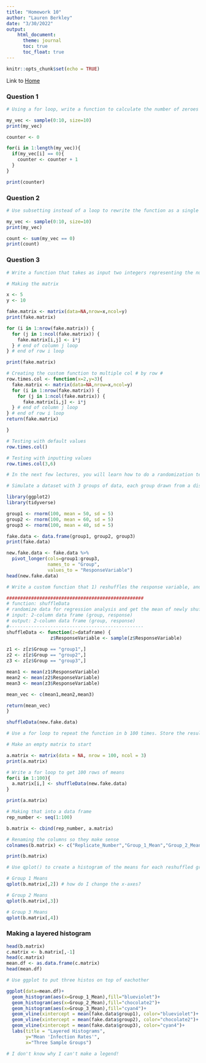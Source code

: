 ```yaml
---
title: "Homework 10"
author: "Lauren Berkley"
date: "3/30/2022"
output:
    html_document:
      theme: journal
      toc: true
      toc_float: true
---
```


```r
knitr::opts_chunk$set(echo = TRUE)
```

Link to [Home](index.html)

### Question 1
```r
# Using a for loop, write a function to calculate the number of zeroes in a numeric vector. Before entering the loop, set up a counter variable counter <- 0. Inside the loop, add 1 to counter each time you have a zero in the matrix. Finally, use return(counter) for the output.

my_vec <- sample(0:10, size=10)
print(my_vec)

counter <- 0

for(i in 1:length(my_vec)){
  if(my_vec[i] == 0){
    counter <- counter + 1
  }
}

print(counter)
```

### Question 2
```r
# Use subsetting instead of a loop to rewrite the function as a single line of code.

my_vec <- sample(0:10, size=10)
print(my_vec)

count <- sum(my_vec == 0)
print(count)
```

### Question 3
```r
# Write a function that takes as input two integers representing the number of rows and columns in a matrix. The output is a matrix of these dimensions in which each element is the product of the row number x the column number.

# Making the matrix

x <- 5
y <- 10

fake.matrix <- matrix(data=NA,nrow=x,ncol=y)
print(fake.matrix)

for (i in 1:nrow(fake.matrix)) {
  for (j in 1:ncol(fake.matrix)) {
    fake.matrix[i,j] <- i*j
  } # end of column j loop
} # end of row i loop

print(fake.matrix)

# Creating the custom function to multiple col # by row #
row.times.col <- function(x=2,y=3){
  fake.matrix <- matrix(data=NA,nrow=x,ncol=y)
  for (i in 1:nrow(fake.matrix)) {
    for (j in 1:ncol(fake.matrix)) {
      fake.matrix[i,j] <- i*j
  } # end of column j loop
} # end of row i loop
return(fake.matrix)

}

# Testing with default values
row.times.col()

# Testing with inputting values
row.times.col(3,6)
```

```r
# In the next few lectures, you will learn how to do a randomization test on your data. We will complete some of the steps today to practice calling custom functions within a for loop. Use the code from the March 31st lecture (Randomization Tests) to complete the following steps:

# Simulate a dataset with 3 groups of data, each group drawn from a distribution with a different mean. The final data frame should have 1 column for group and 1 column for the response variable.

library(ggplot2)
library(tidyverse)

group1 <- rnorm(100, mean = 50, sd = 5)
group2 <- rnorm(100, mean = 60, sd = 5)
group3 <- rnorm(100, mean = 40, sd = 5)

fake.data <- data.frame(group1, group2, group3)
print(fake.data)

new.fake.data <- fake.data %>%
  pivot_longer(cols=group1:group3,
               names_to = "Group",
               values_to = "ResponseVariable")
head(new.fake.data)

# Write a custom function that 1) reshuffles the response variable, and 2) calculates the mean of each group in the reshuffled data. Store the means in a vector of length 3.

##################################################
# function: shuffleData
# randomize data for regression analysis and get the mean of newly shuffled values
# input: 2-column data frame (group, response)
# output: 2-column data frame (group, response)
#------------------------------------------------- 
shuffleData <- function(z=dataframe) {
                z$ResponseVariable <- sample(z$ResponseVariable)
                
z1 <- z[z$Group == "group1",]
z2 <- z[z$Group == "group2",]
z3 <- z[z$Group == "group3",]

mean1 <- mean(z1$ResponseVariable)
mean2 <- mean(z2$ResponseVariable)
mean3 <- mean(z3$ResponseVariable)

mean_vec <- c(mean1,mean2,mean3)

return(mean_vec)
}

shuffleData(new.fake.data)

# Use a for loop to repeat the function in b 100 times. Store the results in a data frame that has 1 column indicating the replicate number and 1 column for each new group mean, for a total of 4 columns.

# Make an empty matrix to start

a.matrix <- matrix(data = NA, nrow = 100, ncol = 3)
print(a.matrix)

# Write a for loop to get 100 rows of means
for(i in 1:100){
  a.matrix[i,] <- shuffleData(new.fake.data)
}

print(a.matrix)

# Making that into a data frame
rep_number <- seq(1:100)

b.matrix <- cbind(rep_number, a.matrix)

# Renaming the columns so they make sense
colnames(b.matrix) <- c("Replicate_Number","Group_1_Mean","Group_2_Mean","Group_3_Mean")

print(b.matrix)

# Use qplot() to create a histogram of the means for each reshuffled group. Or, if you want a challenge, use ggplot() to overlay all 3 histograms in the same figure. How do the distributions of reshuffled means compare to the original means?

# Group 1 Means
qplot(b.matrix[,2]) # how do I change the x-axes?

# Group 2 Means
qplot(b.matrix[,3])

# Group 3 Means
qplot(b.matrix[,4])
```

### Making a layered histogram
```r

head(b.matrix)
c.matrix <- b.matrix[,-1]
head(c.matrix)
mean.df <- as.data.frame(c.matrix)
head(mean.df)

# Use ggplot to put three histos on top of eachother 

ggplot(data=mean.df)+
  geom_histogram(aes(x=Group_1_Mean),fill="blueviolet")+
  geom_histogram(aes(x=Group_2_Mean),fill="chocolate2")+
  geom_histogram(aes(x=Group_3_Mean),fill="cyan4")+
  geom_vline(xintercept = mean(fake.data$group1), color="blueviolet")+
  geom_vline(xintercept = mean(fake.data$group2), color="chocolate2")+
  geom_vline(xintercept = mean(fake.data$group3), color="cyan4")+
  labs(title = "Layered Histograms",
       y="Mean 'Infection Rates'",
       x="Three Sample Groups")

# I don't know why I can't make a legend!
```




